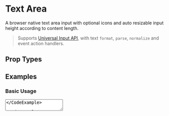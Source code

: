

# Text Area

<AssetCard className='float-right margin' component={TextArea} />

A browser native text area input with optional icons and auto resizable input height according to content length.

> Supports [Universal Input API](/docs/ui/inputs#universal-input-api), with text `format`, `parse`, `normalize` and event action handlers.

## Prop Types

<PropsTable component={TextArea} />

## Examples

### Basic Usage

<CodeExample>
  <TextArea />
</CodeExample>

<CodeExample desc='Via Universal Input'>
  <Input type='textarea' />
</CodeExample>

### Input Customisation

<CodeExample desc='Label & Placeholder Text'>
  <View>
    <TextArea label='Label' placeholder='Placeholder' />
  </View>
</CodeExample>

<CodeExample desc='Icon at the Start'>
  <TextArea icon='edit' placeholder='Placeholder' />
</CodeExample>

<CodeExample desc='Icon at the End'>
  <TextArea iconEnd='copy' placeholder='Placeholder' />
</CodeExample>

### Input Sizes

<CodeExample>
  <View className='gap'>
    <TextArea className='font-smallest' placeholder='smallest' />
    <TextArea className='font-smaller' placeholder='smaller' />
    <TextArea className='font-small' placeholder='small' />
    <TextArea placeholder='base' />
    <TextArea className='font-large' placeholder='large' />
    <TextArea className='font-larger' placeholder='larger' />
    <TextArea className='font-largest' placeholder='largest' />
  </View>
</CodeExample>

<CodeExample desc='Single Row Text Area'>
  <TextArea rows={1} value='rows={1}' />
</CodeExample>

<CodeExample desc='Automatically Resize Rows to Fit Content Height'>
  <TextArea resize value='Add new lines to resize...' />
</CodeExample>

<CodeExample desc='Compact Text Area Width'>
  <TextArea compact value='Compact' />
</CodeExample>

### Input States

<CodeExample desc='Disabled'>
  <TextArea disabled value='disabled' />
</CodeExample>

<CodeExample desc='Read only'>
  <TextArea readonly value='readonly' />
</CodeExample>

<CodeExample desc='Loading'>
  <TextArea loading value='loading' />
</CodeExample>

### Input Values

<CodeExample desc='Default Text Content'>
  <TextArea defaultValue='Default Value' />
</CodeExample>

<CodeExample desc='Controlled State'>
  <TextArea controlledValue value='Controlled Value' />
</CodeExample>

<CodeExample desc='Hybrid State (uncontrolled, but updates on `value` changes)'>
  {() => {
    const [value, set] = useState('Uncontrolled Synced Value')
    return (
      <View className='center gap'>
        <TextArea value={value} />
        <Button onClick={() => set('Updated ' + timeSince(start) + ' ago')}>
          👆🏽 Update
        </Button>
      </View>
    )
  }}
</CodeExample>

### Event Handlers

<CodeExample desc='On Change Callback'>
  <TextArea placeholder='Edit to fire event' onChange={(e, value) => alert(
    ips('onChange(\n  event: Event,\n  value: {value},\n  name?: string,\n  self: object,\n) {}', {value})
  )} />
</CodeExample>

<CodeExample desc='On Focus Callback'>
  <TextArea placeholder='Focus to fire event' onFocus={(e, value) => {
    // cannot alert() because after alert input gets focus again
    console.log(ips('onFocus(\n  event: Event,\n  value: {value},\n  name?: string,\n  self: object,\n) {}', {value}))
  }} />
</CodeExample>

<CodeExample desc='On Blur Callback'>
  <TextArea placeholder='Blur to fire event' onBlur={(e, value) => alert(
    ips('onBlur(\n  event: Event,\n  value: {value},\n  name?: string,\n  self: object,\n) {}', {value})
  )} />
</CodeExample>

<CodeExample desc='On Remove Callback'>
  <TextArea value='Click the cross icon to clear text content' onRemove={(e, value) => alert(
    ips('onRemove(\n  event: Event,\n  value: {value},\n  name?: string,\n  self: object,\n) {}', {value})
  )} />
</CodeExample>

To add validation error message or tooltip, use [Universal TextArea Input](/docs/ui/inputs/Input).
